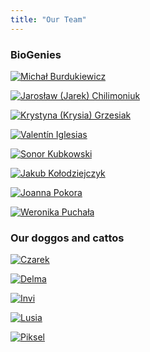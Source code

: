 ```yaml
---
title: "Our Team"
---
```


### BioGenies
::: {layout-ncol=4}
[![Michał Burdukiewicz](fig/ppl/mb.jpeg "Michał Burdukiewicz"){}](team/mb.html)

[![Jarosław (Jarek) Chilimoniuk](fig/ppl/jc.png "Jarosław (Jarek) Chilimoniuk"){}](team/jc.html)

[![Krystyna (Krysia) Grzesiak](fig/ppl/kg.jpeg "Krystyna (Krysia) Grzesiak with Czarek"){}](team/kg.html)

[![Valentín Iglesias](fig/ppl/vi.png "Valentín Iglesias"){}](team/vi.html)

[![Sonor Kubkowski](fig/temp_profile.png "Sonor Kubkowski"){}]()

[![Jakub Kołodziejczyk](fig/ppl/jk.jpeg "Jakub Kołodziejczyk"){}](team/jk.html)

[![Joanna Pokora](fig/ppl/jp.jpeg "Joanna Pokora"){}]()

[![Weronika Puchała](fig/ppl/wp.png "Weronika Puchała with Lusia"){}](team/wp.html)

:::

### Our doggos and cattos
::: {layout-ncol=4}
[![Czarek](fig/ppl/Czarson.jpeg "Climbing dog"){}]()

[![Delma](fig/ppl/Delma.jpeg "Cuddly dog"){}]()

[![Invi](fig/ppl/invi.jpg "Tiny dog"){}]()

[![Lusia](fig/ppl/Lusia.jpeg "Sleepy dog"){}]()

[![Piksel](fig/ppl/piksel.jpeg "Hot dog"){}]()
:::
